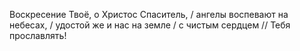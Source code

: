 Воскресение Твоё, о Христос Спаситель, / ангелы воспевают на небесах, / удостой же и нас на земле / с чистым сердцем // Тебя прославлять!
